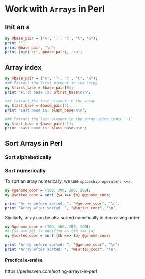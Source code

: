 # Work with `Arrays` in Perl


## Init an a

```perl
my @base_pair = ('A', 'T', 'C', "C", "G");
print "";
print @base_pair, "\n";
print join("\t", @base_pair), "\n";
```

## Array index

```perl
my @base_pair = ('A', 'T', 'C', "C", "G");
### Extract the first element in the array
my $first_base = $base_pair[0];
print "First base is: $first_base\n\n"; 

### Extract the last element in the array
my $last_base = $base_pair[4];
print "Last base is: $last_base\n\n"; 

### Extract the last element in the array using index `-1`
my $last_base = $base_pair[-1];
print "Last base is: $last_base\n\n"; 

```


## Sort Arrays in Perl


### Sort alphebetically



### Sort numerically


To sort an array numerically, we use `spaceship operator: <=>`. 


```perl
my @genome_coor = (100, 300, 200, 500);
my @sorted_coor = sort {$a <=> $b} @genome_coor;

print "Array before sorted: ", "@genome_coor", "\n";
print "Array after sorted: ", "@sorted_coor", "\n";
```

Similarly, array can be also sorted numerically in decreasing order. 

```perl
my @genome_coor = (100, 300, 200, 500);
## {$a <=> $b} is modified as {$b <=> $a} 
my @sorted_coor = sort {$b <=> $a} @genome_coor;  

print "Array before sorted: ", "@genome_coor", "\n";
print "Array after sorted: ", "@sorted_coor", "\n";
```

#### Practical exersise 




https://perlmaven.com/sorting-arrays-in-perl



